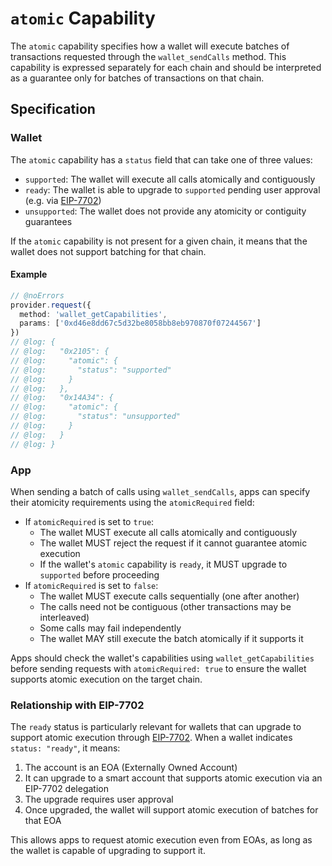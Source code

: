 # `atomic` Capability

The `atomic` capability specifies how a wallet will execute batches of transactions requested through the `wallet_sendCalls` method. This capability is expressed separately for each chain and should be interpreted as a guarantee only for batches of transactions on that chain.

## Specification

### Wallet

The `atomic` capability has a `status` field that can take one of three values:

* `supported`: The wallet will execute all calls atomically and contiguously
* `ready`: The wallet is able to upgrade to `supported` pending user approval (e.g. via [EIP-7702](https://eips.ethereum.org/EIPS/eip-7702))
* `unsupported`: The wallet does not provide any atomicity or contiguity guarantees

If the `atomic` capability is not present for a given chain, it means that the wallet does not support batching for that chain.

#### Example

```ts twoslash
// @noErrors
provider.request({
  method: 'wallet_getCapabilities',
  params: ['0xd46e8dd67c5d32be8058bb8eb970870f07244567']
})
// @log: {
// @log:   "0x2105": {
// @log:     "atomic": {
// @log:       "status": "supported"
// @log:     }
// @log:   },
// @log:   "0x14A34": {
// @log:     "atomic": {
// @log:       "status": "unsupported"
// @log:     }
// @log:   }
// @log: }
```

### App

When sending a batch of calls using `wallet_sendCalls`, apps can specify their atomicity requirements using the `atomicRequired` field:

* If `atomicRequired` is set to `true`:
  * The wallet MUST execute all calls atomically and contiguously
  * The wallet MUST reject the request if it cannot guarantee atomic execution
  * If the wallet's `atomic` capability is `ready`, it MUST upgrade to `supported` before proceeding
* If `atomicRequired` is set to `false`:
  * The wallet MUST execute calls sequentially (one after another)
  * The calls need not be contiguous (other transactions may be interleaved)
  * Some calls may fail independently
  * The wallet MAY still execute the batch atomically if it supports it

Apps should check the wallet's capabilities using `wallet_getCapabilities` before sending requests with `atomicRequired: true` to ensure the wallet supports atomic execution on the target chain.

### Relationship with EIP-7702

The `ready` status is particularly relevant for wallets that can upgrade to support atomic execution through [EIP-7702](https://eips.ethereum.org/EIPS/eip-7702). When a wallet indicates `status: "ready"`, it means:

1. The account is an EOA (Externally Owned Account)
2. It can upgrade to a smart account that supports atomic execution via an EIP-7702 delegation
3. The upgrade requires user approval
4. Once upgraded, the wallet will support atomic execution of batches for that EOA

This allows apps to request atomic execution even from EOAs, as long as the wallet is capable of upgrading to support it. 